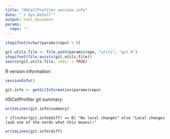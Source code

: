 ```yaml
---
title: "H5CellProfiler version info"
date: "`r Sys.Date()`"
output: html_document
params:
  repo: ""
---
```


```r
stopifnot(nchar(params$repo) > 0)
```

```r
git.utils.file <- file.path(params$repo, "utils", "git.R")
stopifnot(file.exists(git.utils.file))
source(git.utils.file, chdir = TRUE)
```

R version information:
```r
sessionInfo()
```

```r
git.info <- getGitInformation(params$repo)
```

H5CellProfiler git summary:
```r
writeLines(git.info$summary)
```

`r if(nchar(git.info$diff) == 0) "No local changes" else "Local changes (ask one of the nerds what this means):"`
```r
writeLines(git.info$diff)
```